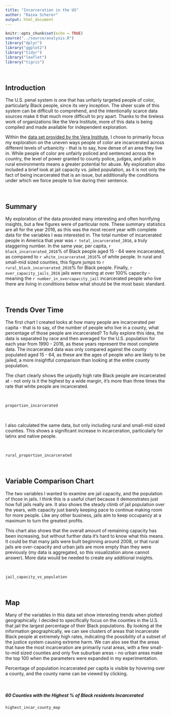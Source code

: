 ```yaml
---
title: "Incarceration in the US"
author: "Raina Scherer"
output: html_document
---
```


```r
knitr::opts_chunk$set(echo = TRUE)
source("../source/analysis.R")
library("dplyr")
library("ggplot2")
library("tidyr")
library("leaflet")
library("tigris")
```

<br>

## Introduction

The U.S. penal system is one that has unfairly targeted people of color, particularly Black people, since its very inception. The sheer scale of this system can be difficult to comprehend, and the intentionally scarce data sources make it that much more difficult to pry apart. Thanks to the tireless work of organizations like the Vera Institute, more of this data is being compiled and made available for independent exploration.  


Within the [data set provided by the Vera Institute](https://github.com/vera-institute/incarceration-trends), I chose to primarily focus my exploration on the uneven ways people of color are incarcerated across different levels of urbanicity - that is to say, how dense of an area they live in. While people of color are unfairly policed and sentenced across the country, the level of power granted to county police, judges, and jails in rural environments means a greater potential for abuse. My exploration also included a brief look at jail capacity vs. jailed population, as it is not only the fact of being incarcerated that is an issue, but additionally the conditions under which we force people to live during their sentence.  

<br>

## Summary

My exploration of the data provided many interesting and often horrifying insights, but a few figures were of particular note. These summary statistics are all for the year 2016, as this was the most recent year with complete data for the variables I was interested in. The total number of incarcerated people in America that year was `r total_incarcerated_2016`, a truly staggering number. In the same year, per capita, `r black_incarcerated_2016`% of Black people aged 15 - 64 were incarcerated, as compared to `r white_incarcerated_2016`% of white people. In rural and small-mid sized counties, this figure jumps to `r rural_black_incarcerated_2016`% for Black people. Finally, `r over_capacity_jails_2016` jails were running at over 100% capacity - meaning the `r number_in_overcapacity_jail` incarcerated people who live there are living in conditions below what should be the most basic standard.  

<br>

## Trends Over Time
The first chart I created looks at how many people are incarcerated per capita - that is to say, of the number of people who live in a county, what percentage of those people are incarcerated? To fully explore this idea, the data is separated by race and then averaged for the U.S. population for each year from 1990 - 2016, as these years represent the most complete data. The incarcerated data was only compared against the county populated aged 15 - 64, as these are the ages of people who are likely to be jailed, a more insightful comparison than looking at the entire county population.

The chart clearly shows the unjustly high rate Black people are incarcerated at - not only is it the highest by a wide margin, it's more than three times the rate that white people are incarcerated. 

<br>

```r
proportion_incarcerated
```

<br>

I also calculated the same data, but only including rural and small-mid sized counties. This shows a significant increase in incarceration, particularly for latinx and native people.  

<br>

```r
rural_proportion_incarcerated
```

<br>

## Variable Comparison Chart
The two variables I wanted to examine are jail capacity, and the population of those in jails. I think this is a useful chart because it demonstrates just how full jails really are. It also shows the steady climb of jail population over the years, with capacity just barely keeping pace to continue making room for more people. Like any other business, jails aim to keep occupancy at a maximum to turn the greatest profits.  


This chart also shows that the overall amount of remaining capacity has been increasing, but without further data it's hard to know what this means. It could be that many jails were built beginning around 2008, or that rural jails are over-capacity and urban jails are more empty than they were previously (my data is aggregated, so this visualization alone cannot answer). More data would be needed to create any additional insights.

<br>

```r
jail_capacity_vs_population
```
  
<br> 

## Map
Many of the variables in this data set show interesting trends when plotted geographically. I decided to specifically focus on the counties in the U.S. that jail the largest percentage of their Black populations. By looking at the information geographically, we can see clusters of areas that incarcerate Black people at extremely high rates, indicating the possibility of a subset of the justice system causing extreme harm. We can also see that the areas that have the most incarceration are primarily rural areas, with a few small-to-mid sized counties and only five suburban areas - no urban areas make the top 100 when the parameters were expanded in my experimentation. 

Percentage of population incarcerated per capita is visible by hovering over a county, and the county name can be viewed by clicking.

<br>

##### 60 Counties with the Highest % of Black residents Incarcerated
```r
highest_incar_county_map
```

